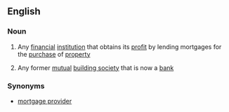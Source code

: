 ==English==

===Noun===
{{en-noun|head=[[mortgage]] [[lender]]}}

# Any [[financial]] [[institution]] that obtains its [[profit]] by lending mortgages for the [[purchase]] of [[property]]
# {{context|British}} Any former [[mutual]] [[building society]] that is now a [[bank]]

===Synonyms===
*[[mortgage provider]]